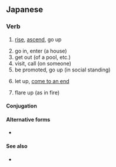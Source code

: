==Japanese==
{{ja-kanjitab|あ|sort=あがる|yomi=kun}}

===Verb===
{{ja-verb|type=1|tr=intrans|あがる}}

# [[rise]], [[ascend]], go up
#: {{ja-usex|レベルが'''上がりました'''。|レベル が '''あがりました'''。|You have '''gone up''' a level.}}
#: {{ja-usex|階段を'''上がる'''。|かいだん を '''あがる'''。|I'll '''go up''' the [[stairs]].}}
#: {{ja-usex|風船が'''上がった'''。|ふうせん が '''あがった'''。|The balloon '''went up'''.}}
# go in, enter (a house)
# get out (of a pool, etc.)
# visit, call (on someone)
# be promoted, go up (in social standing)
#: {{ja-usex|２年に'''上がる'''。|に ねん に '''あがる'''。|To '''go on''' on to the second grade.}}
# let up, [[come to an end]]
#: {{ja-usex|雨が'''上がった'''。|あめ が '''あがった'''。|The [[rain]] '''let up'''.}}
# flare up (as in fire)

====Conjugation====
{{ja-go-ru|あが}}

====Alternative forms====
* {{ja-r|上る|あがる}}

====See also====
* {{ja-r|登る|のぼる|gloss=climb, go up}}
